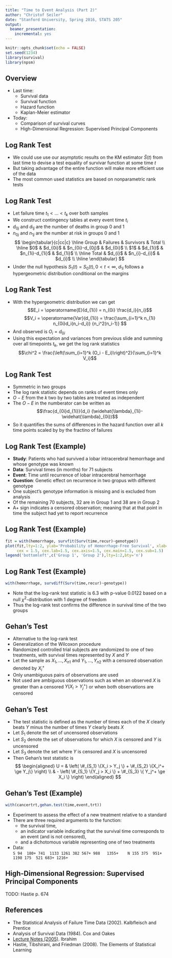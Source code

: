 ```yaml
---
title: "Time to Event Analysis (Part 2)"
author: "Christof Seiler"
date: "Stanford University, Spring 2016, STATS 205"
output:
  beamer_presentation:
    incremental: yes
---
```


```r
knitr::opts_chunk$set(echo = FALSE)
set.seed(1234)
library(survival)
library(npsm)
```

## Overview

* Last time: 
    * Survival data
    * Survival function
    * Hazard function
    * Kaplan-Meier estimator

* Today:
    * Comparison of survival curves
    * High-Dimensional Regression: Supervised Principal Components

## Log Rank Test

* We could use use our asymptotic results on the KM estimator $\widehat{S}(t)$ from last time to devise a test equality of survivar function at some time $t$
* But taking advantage of the entire function will make more efficient use of the data
* The most common used statistics are based on nonparametric rank tests

## Log Rank Test

* Let failure time $t_1 < \dots < t_k$ over both samples
* We construct contingency tables at every event time $t_i$
* $d_{0j}$ and $d_{1j}$ are the number of deaths in group 0 and 1
* $n_{0j}$ and $n_{1j}$ are the number at risk in groups 0 and 1
$$
\begin{tabular}{c|cc|c}
\hline
Group & Failures & Survivors & Total \\
\hline
$0$ & $d_{0i}$ & $n_{0i}-d_{0j}$ & $d_{0i}$ \\
$1$ & $d_{1i}$ & $n_{1i}-d_{1i}$ & $d_{1i}$ \\
\hline
Total & $d_{i}$ & $n_{i}-d_{i}$ & $d_{i}$ \\
\hline
\end{tabular}
$$
* Under the null hypothesis $S_1(t) = S_0(t), 0 < t < \infty$, $d_{1i}$ follows a hypergeometric distribution conditional on the margins

## Log Rank Test

* With the hypergeometric distribution we can get 
$$E_i = \operatorname{E}(d_{1i}) = n_{0i} \frac{d_i}{n_i}$$
$$V_i = \operatorname{Var}(d_{1i}) = \frac{\sum_{i=1}^k n_{1i} n_{0i}d_i(n_i-d_i)} {n_i^2(n_i-1)} $$
* And observed is $O_i = d_{0i}$
* Using this expectation and variances from previous slide and summing over all timepoints $t_k$, we get the log rank statistics 
$$\chi^2 = \frac{\left(\sum_{i=1}^k (O_i - E_i)\right)^2}{\sum_{i=1}^k V_i}$$

## Log Rank Test

* Symmetric in two groups
* The log rank statistic depends on ranks of event times only
* $O-E$ from the $k$ two by two tables are treated as independent
* The $O-E$ in the numberator can be written as
$$\frac{d_{0i}d_{1i}}{d_i} (\widehat{\lambda}_{1i}-\widehat{\lambda}_{0i})$$
* So it quantifies the sums of differences in the hazard function over all $k$ time points scaled by by the fractino of failures

## Log Rank Test (Example)

* **Study**: Patients who had survived a lobar intracerebral hemorrhage and whose genotype was known 
* **Data**: Survival times (in months) for 71 subjects
* **Event**: Time until recurrence of lobar intracerebral hemorrhage
* **Question**: Genetic effect on recurrence in two gropus with different genotype
* One subject's genotype information is missing and is excluded from analysis
* Of the remaining 70 subjects, 32 are in Group 1 and 38 are in Group 2 
* A+ sign indicates a censored observation; meaning that at that point in time the subject had yet to report recurrence

## Log Rank Test (Example)

```r
fit = with(hemorrhage, survfit(Surv(time,recur)~genotype))
plot(fit,lty=1:2, ylab='Probability of Hemorrhage-Free Survival', xlab='Time (in Months)',
     cex = 1.5, cex.lab=1.5, cex.axis=1.5, cex.main=1.5, cex.sub=1.5)
legend('bottomleft',c('Group 1', 'Group 2'),lty=1:2,bty='n')
```

## Log Rank Test (Example)

```r
with(hemorrhage, survdiff(Surv(time,recur)~genotype))
```

* Note that the log-rank test statistic is 6.3 with p-value 0.0122 based on a null $\chi^2$-distribution with 1 degree of freedom
* Thus the log-rank test confirms the difference in survival time of the two groups

## Gehan's Test

* Alternative to the log-rank test
* Generalization of the Wilcoxon procedure
* Randomized controlled trial subjects are randomized to one of two treatments, with survival times represented by $X$ and $Y$
* Let the sample as $X_1,\dots,X_{n1}$ and $Y_1,\dots,Y_{n2}$ with a censored observation denoted by $X_i^+$
* Only unambiguous pairs of observations are used
* Not used are ambiguous observations such as when an observed $X$ is greater than a censored $Y (X_i > Y_j^+)$ or when both observations are censored

## Gehan's Test

* The test statistic is defined as the number of times each of the $X$ clearly beats $Y$ minus the number of times $Y$ clearly beats $X$
* Let $S_1$ denote the set of uncensored observations
* Let $S_2$ denote the set of observations for which $X$ is censored and $Y$ is uncensored
* Let $S_3$ denote the set where $Y$ is censored and $X$ is uncensored
* Then Gehan's test statistic is
$$
\begin{aligned}
U = & \left( \#_{S_1} \{X_i > Y_j \} + \#_{S_2} \{X_i^+ \ge Y_j\} \right) \\
    & - \left( \#_{S_1} \{Y_j > X_i \} + \#_{S_3} \{ Y_j^+ \ge X_i \} \right)
\end{aligned}
$$

## Gehan's Test (Example)

```r
with(cancertrt,gehan.test(time,event,trt))
```
* Experiment to assess the effect of a new treatment relative to a standard
* There are three required arguments to the function: 
    * the survival time, 
    * an indicator variable indicating that the survival time corresponds to an event (and is not censored), 
    * and a dichotomous variable representing one of two treatments
* Data:  
```S 94  180+ 741  1133 1261 382 567+ 988   1355+
   N 155 375  951+ 1198 175  521 683+ 1216+```

## High-Dimensional Regression: Supervised Principal Components

TODO: Hastie p. 674

<!--
## Cox Proportional Hazards Models

* Let $x$ denote the corresponding $p \times 1$ vector of covariates
* Let $T_0$ denotea baseline response: a response in the absence of all covariate effects
* The hazard function of $T$ is the instantaneous chance of the event (death)
$$h(t) = \frac{f(t)}{S(t)}$$
* Assume that $T_0$ has the exponential distribution with pdf $f(t) = \lambda_0 \exp{-\lambda_0 t}, t > 0$
* Then the hazard function of $T_0$ has the constant value of $\lambda_0$
* The proportional hazards model assumes that the hazard function of $T$ is given by
$$\lambda(t;\boldsymbol{x}) = \lambda_0 e^{\boldsymbol{\beta}^T \boldsymbol{x}}$$
where $x$ is a $p \times 1$ vector of covariates and $\boldsymbol{\beta}$ is a $p \times 1$ vector of paramets
* Note that the hazard function of $T$ is proportional to that of $T_0$

## Cox Proportional Hazards Models

* To illustrate these ideas, assume that $T_0$ has constant hazard $\lambda_0$
* Suppose the only covariate is an indicator variable $w$ which is either 0 or 1 depending on whether a subject is not treated or treated
* Assuming a proportional hazards model, the hazard function of $T$ is given by
$$\lambda(t;w) = \lambda_0 e^{w\Delta}$$
* The hazard ratio of the experimental treatment relative to the control is then $e^{\Delta}$
* That is, $\Delta$ has the interpretation of log hazard
      * a value $< 1$ (less hazardous) favors the experimental treatment and 
      * a value $> 1$ (more hazardous) favors the control

## Cox Proportional Hazards Models
      
* The proportional hazards model developed by (Cox 1972) is a semiparametric model which does not necessarily specify the hazard function
* only the relative effect of covariates is estimated
* In the simple case under discussion it can be used to estimate the parameter $\Delta$ as shown in the following example

```r
fit = coxph(Surv(time,recur)~genotype,data=hemorrhage)
summary(fit)
```

## Cox Proportional Hazards Models

* More generally, assume that the baseline hazard function is $\lambda_0(t)$ 
* Assume that the hazard function of $T$ is
$$\lambda(t;\boldsymbol{x}) = \lambda_0(t) e^{ \boldsymbol{\beta}^T \boldsymbol{x} }$$
* Notice that the hazard ratio of two covariate patterns (e.g. for two subjects) is independent of baseline hazard
$$\frac{\lambda(t;\boldsymbol{x}_1)}{\lambda(t;\boldsymbol{x}_2)} = e^{\boldsymbol{\beta} (\boldsymbol{x}_1 - \boldsymbol{x}_2)} $$

## Cox Proportional Hazards Models (Example)

* Under investigation in this clinical trial was the pharmaceutical agent diethylstilbestrol DES 
* Subjects were assigned treatment to 1.0 mg DES (treatment = 2) or to placebo (treatment = 1)
* Covariates include age, serum hemoglobin level, size, and the Gleason index
* For demonstration purposes, we have dropped age and shb from the model

## Cox Proportional Hazards Models (Example)

```r
f2 = coxph(Surv(time,event=status)~as.factor(treatment)+size+index,data=prostate)
summary(f2)
```

## Cox Proportional Hazards Models (Example)

* These data suggest that the Gleason Index is a significant risk factor of mortality (p-value = 0.0356)
* Size of tumor is marginally significant (p-value = 0.0819)
* Given that $\widehat{\Delta} = -1.11272 < 1$ it appears that DES lowers risk of mortality
* However, the p-value = 0.3550 is nonsignificant
-->

## References

* The Statistical Analysis of Failure Time Data (2002). Kalbfleisch and Prentice
* Analysis of Survival Data (1984). Cox and Oakes
* [Lecture Notes (2005)](http://www.amstat.org/chapters/northeasternillinois/pastevents/presentations/summer05_Ibrahim_J.pdf). Ibrahim
* Hastie, Tibshirani, and Friedman (2008). The Elements of Statistical Learning
